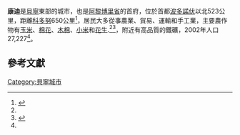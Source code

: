 {{Infobox settlement
<!--See the Table at Infobox Settlement for all fields and descriptions of usage-->
<!-- Basic info  ---------------->
|name          = 康迪
|other_name             =
|native_name            =  <!-- for cities whose native name is not in English -->
|nickname               = 
|settlement_type        =
|motto                  =
<!-- images and maps  ----------->
|image_skyline          =  
|imagesize              = 
|image_caption          = 
|image_flag             = 
|flag_size              =
|image_seal             = 
|seal_size              =
|image_shield           = 
|shield_size            =
|image_map              = 
|mapsize                =
|map_caption            = 
|pushpin_map            = Benin<!-- the name of a location map as per http://en.wikipedia.org/wiki/Template:Location_map -->
|pushpin_label_position =bottom
|pushpin_mapsize        =
|pushpin_map_caption    =
<!-- Location ------------------>
|coordinates_region     = BJ
|subdivision_type       = 國家
|subdivision_name       = {{flag|Benin}}
|subdivision_type1      = 省
|subdivision_name1      = [[阿黎博里省|阿黎博里省]]
|subdivision_type2      =
|subdivision_name2      = 
|subdivision_type3      =
|subdivision_name3      = 
|<!-- Politics ----------------->
|government_footnotes   =
|government_type        =
|leader_title           =
|leader_name            =
|leader_title1          =  <!-- for places with, say, both a mayor and a city manager -->
|leader_name1           =
|established_title      =  <!-- Settled -->
|established_date       = 
<!-- Area    --------------------->
|area_footnotes           =
|area_total_km2           =3421 <!-- ALL fields dealing with a measurements are subject to automatic unit conversion-->
|area_land_km2            = <!--See table @ Template:Infobox Settlement for details on automatic unit conversion-->
<!-- Population   ----------------------->
|population_as_of               =2002
|population_footnotes           =
|population_note                =
|population_total               =95206
|population_density_km2         =
|population_metro               =27227
|population_density_metro_km2   =
<!-- General information  --------------->
|timezone               =[[西非時間|西非時間]] 
|utc_offset             = +1
|timezone_DST           = 
|utc_offset_DST         = 
|latd=11|latm=07|lats=43|latNS=N
|longd=2|longm=56|longs=13|longEW=E
|coordinates_display    = title
|elevation_footnotes    =  <!--for references: use <ref> </ref> tags-->
|elevation_m            = 
<!-- Area/postal codes & others -------->
|postal_code_type       =  <!-- enter ZIP code, Postcode, Post code, Postal code... -->
|postal_code            =
|area_code              =
|website                = 
|footnotes              = 
}} 

'''康迪'''是[[貝寧|貝寧]]東部的城市，也是[[阿黎博里省|阿黎博里省]]的首府，位於首都[[波多諾伏|波多諾伏]]以北523公里，距離[[科多努|科多努]]650公里<ref name="Britannica">{{cite web|url=http://www.britannica.com/EBchecked/topic/310921/Kandi|title=Kandi (Benin)|publisher=Encyclopedia Britannica|accessdate=January 10, 2010|archive-date=2012-07-04|archive-url=https://www.webcitation.org/68tsBo4sa?url=http://www.britannica.com/EBchecked/topic/310921/Kandi|dead-url=no}}</ref>，居民大多從事農業、貿易、運輸和手工業，主要農作物有[[玉米|玉米]]、[[棉花|棉花]]、[[木棉|木棉]]、[[小米|小米]]和[[花生|花生]].<ref name="Britannica"/><ref name="Atlasbenin">{{cite web|url=http://atlasbenin.africa-web.org/Alibori/Kandi.htm|title=Kandi|publisher=Atlas Monographique des Communes du Benin|accessdate=January 5, 2010|deadurl=yes|archiveurl=https://web.archive.org/web/20090226210720/http://atlasbenin.africa-web.org/Alibori/Kandi.htm|archivedate=2009年2月26日}}</ref>，附近有高品質的鐵礦，2002年人口27,227<ref name="Britannica"/>。

==參考文獻==
{{reflist}}

[[Category:貝寧城市|Category:貝寧城市]]